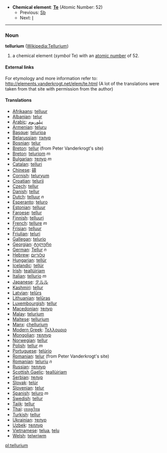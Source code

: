 *'''Chemical element''': '''[[Te]]''' (Atomic Number: 52)
**Previous: [[Antimony|Sb]]
**Next: [[Iodine|I]]
----
=== Noun ===
'''tellurium''' ([[en:Tellurium|Wikipedia:Tellurium]])

# a chemical element (''symbol'' Te) with an [[atomic number]] of 52.

====External links====
For etymology and more information refer to:
http://elements.vanderkrogt.net/elem/te.html
(A lot of the translations were taken from that site with permission from the author)

==== Translations ====
*[[Afrikaans]]: [[telluur]]
*[[Albanian]]: [[telur]]
*[[Arabic]]: [[تيلوريوم]]
*[[Armenian]]: [[teluru]]
*[[Basque]]: [[telurioa]]
*[[Belarussian]]: [[тэлур]]
*[[Bosnian]]: [[telur]]
*[[Breton]]: [[tellur]] (from Peter Vanderkrogt's site)
*[[Breton]]: [[teluriom]] ''m''
*[[Bulgarian]]: [[телур]] ''m''
*[[Catalan]]: [[telluri]]
*[[Chinese]]: [[碲]]
*[[Cornish]]: [[teluryum]]
*[[Croatian]]: [[telurij]]
*[[Czech]]: [[tellur]]
*[[Danish]]: [[tellur]]
*[[Dutch]]: [[telluur]] ''n''
*[[Esperanto]]: [[teluro]]
*[[Estonian]]: [[telluur]]
*[[Faroese]]: [[tellur]]
*[[Finnish]]: [[telluuri]]
*[[French]]: [[tellure]] ''m''
*[[Frisian]]: [[telluur]]
*[[Friulian]]: [[teluri]]
*[[Gallegan]]: [[telurio]]
*[[Georgian]]: [[ტელური]]
*[[German]]: [[Tellur]] ''n''
*[[Hebrew]]: [[טלוריום]]
*[[Hungarian]]: [[tellúr]]
*[[Icelandic]]: [[tellúr]]
*[[Irish]]: [[teallúiriam]]
*[[Italian]]: [[tellurio]] ''m''
*[[Japanese]]: [[テルル]]
*[[Kashmiri]]: [[tellur]]
*[[Latvian]]: [[telūrs]]
*[[Lithuanian]]: [[telūras]]
*[[Luxembourgish]]: [[tellur]]
*[[Macedonian]]: [[телур]]
*[[Malay]]: [[telurium]]
*[[Maltese]]: [[tellurjum]]
*[[Manx]]: [[çhellurium]]
*[[Modern Greek]]: [[Τελλουριο]] '' ''
*[[Mongolian]]: [[теллур]]
*[[Norwegian]]: [[tellur]]
*[[Polish]]:  [[tellur]] ''m''
*[[Portuguese]]: [[telúrio]]
*[[Romanian]]: [[telur]] (from Peter Vanderkrogt's site)
*[[Romanian]]: [[teluriu]] ''n''
*[[Russian]]: [[теллур]] '' ''
*[[Scottish Gaelic]]: [[teallùiriam]]
*[[Serbian]]: [[телур]]
*[[Slovak]]: [[telúr]]
*[[Slovenian]]: [[telur]]
*[[Spanish]]: [[teluro]] ''m''
*[[Swedish]]: [[tellur]]
*[[Tajik]]: [[tellur]]
*[[Thai]]: [[เทลลูเรียม]]
*[[Turkish]]: [[tellur]]
*[[Ukrainian]]: [[телур]]
*[[Uzbek]]: [[теллур]]
*[[Vietnamese]]: [[telua]], [[telu]]
*[[Welsh]]: [[telwriwm]]

[[pl:tellurium]]